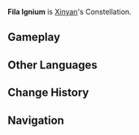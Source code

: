 {{Constellation Overview Infobox
|title     = Fila Ignium
|character = Xinyan
|meaning   = Strings of Fire
}}
'''Fila Ignium''' is [[Xinyan]]'s Constellation.

==Gameplay==
{{Constellation Table|Xinyan}}

==Other Languages==
{{Other Languages
|en      = Fila Ignium
|en_lang = la
|en_tl   = Strings of Fire
|zhs     = 红檀四弦座
|zhs_rm  = Hóng Tán Sì Xián Zuò
|zht     = 紅檀四弦座
|zht_rm  = Hóng Tán Sì Xián Zuò
|zh_tl   = 
|ja      = 紅檀四弦座
|ja_rm   = Koudanshigen-za{{Assumed}}
|ja_tl   = Red Cedar Four String Constellation{{Sino}}
|ko      = 홍단사현자리
|ko_rm   = Hongdan-Sahyeon-jari
|ko_tl   = Red Birchen {{w|Pipa}} Constellation
|es      = Fila Ignium
|fr      = Fila Ignium
|ru      = Сандаловая Мандолина
|ru_tl   = Sandalwood Mandolin
|th      = Fila Ignium
|vi      = Hồng Đàn Tứ Huyền
|vi_tl   = 
|de      = Fila Ignium
|id      = Fila Ignium
|pt      = Fila Ignium
}}

==Change History==
{{Change History|1.1}}

==Navigation==
{{Constellation Navbox}}